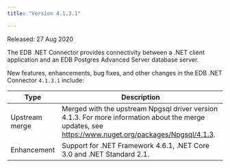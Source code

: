 ```yaml
---
title: "Version 4.1.3.1"

---
```


Released: 27 Aug 2020

The EDB .NET Connector provides connectivity between a .NET client application and an EDB Postgres Advanced Server database server.

New features, enhancements, bug fixes, and other changes in the EDB .NET Connector `4.1.3.1` include:

| Type           | Description                                                                                                                                            |
|----------------|--------------------------------------------------------------------------------------------------------------------------------------------------------|
| Upstream merge | Merged with the upstream Npgsql driver version 4.1.3. For more information about the merge updates, see <https://www.nuget.org/packages/Npgsql/4.1.3>. |
| Enhancement    | Support for .NET Framework 4.6.1, .NET Core 3.0 and .NET Standard 2.1.                                                                                 |
